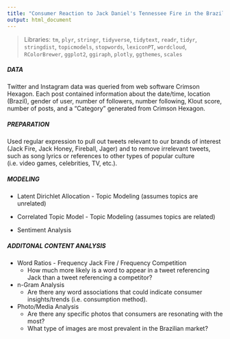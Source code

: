 ---
title: "Consumer Reaction to Jack Daniel's Tennessee Fire in the Brazilian Market"
output: html_document
---

> Libraries: `tm`,  `plyr`, `stringr`, `tidyverse`, `tidytext`, `readr`, `tidyr`, `stringdist`, `topicmodels`, `stopwords`, `lexiconPT`, `wordcloud`, `RColorBrewer`, `ggplot2`, `ggiraph`, `plotly`, `ggthemes`, `scales`  


##### DATA

Twitter and Instagram data was queried from web software Crimson Hexagon. Each post contained information about the date/time, location (Brazil), gender of user, number of followers, number following, Klout score, number of posts, and a "Category" generated from Crimson Hexagon.

##### PREPARATION

Used regular expression to pull out tweets relevant to our brands of interest (Jack Fire, Jack Honey, Fireball, Jager) and to remove irrelevant tweets, such as song lyrics or references to other types of popular culture (i.e. video games, celebrities, TV, etc.).

##### MODELING

* Latent Dirichlet Allocation - Topic Modeling (assumes topics are unrelated)

* Correlated Topic Model - Topic Modeling (assumes topics are related)

* Sentiment Analysis 

##### ADDITONAL CONTENT ANALYSIS

* Word Ratios - Frequency Jack Fire / Frequency Competition
    + How much more likely is a word to appear in a tweet referencing Jack than a tweet referencing a competitor?
    
* n-Gram Analysis 
    + Are there any word associations that could indicate consumer insights/trends (i.e. consumption method).
  
* Photo/Media Analysis
    + Are there any specific photos that consumers are resonating with the most?
    + What type of images are most prevalent in the Brazilian market?
  
  

